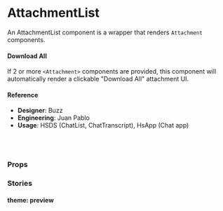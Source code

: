 
<Meta
  title="Components/Badges/Attachment"
  component={AttachmentList}
/>

# AttachmentList

An AttachmentList component is a wrapper that renders `Attachment` components.

#### Download All

If 2 or more `<Attachment>` components are provided, this component will automatically render a clickable "Download All" attachment UI.

<Preview>
  <Story name="AttachmentList">
    <AttachmentList onDownloadAllClick={action('Download all')}>
      <Attachment name="parrot.png" size="5KB" onClick={action('on-click')} />
      <Attachment name="parrot2.png" size="5KB" onClick={action('on-click')} />
      <Attachment
        name="parrot3-with-a-really-long-name.png"
        size="5KB"
        onClick={action('on-click')}
      />
    </AttachmentList>
  </Story>
</Preview>

#### Reference

- **Designer**: Buzz
- **Engineering**: Juan Pablo
- **Usage**: HSDS (ChatList, ChatTranscript), HsApp (Chat app)

<br />
<br />

### Props

<Props of={AttachmentList} />

### Stories

#### theme: preview

<Story name="theme: preview">
  <ThemePreviewDemo />
</Story>
